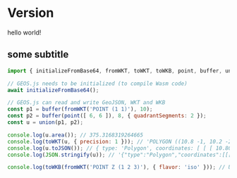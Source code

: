 # Version

hello world!

## some subtitle

```javascript
import { initializeFromBase64, fromWKT, toWKT, toWKB, point, buffer, union } from 'geos.js';

// GEOS.js needs to be initialized (to compile Wasm code)
await initializeFromBase64();

// GEOS.js can read and write GeoJSON, WKT and WKB
const p1 = buffer(fromWKT('POINT (1 1)'), 10);
const p2 = buffer(point([ 6, 6 ]), 8, { quadrantSegments: 2 });
const u = union(p1, p2);

console.log(u.area()); // 375.3168319264665
console.log(toWKT(u, { precision: 1 })); // 'POLYGON ((10.8 -1, 10.2 -2.8, 9.3 -4.6, 8.1 -6.1, 6...
console.log(u.toJSON()); // { type: 'Polygon', coordinates: [ [ [ 10.807852804032304, -0.9509032...
console.log(JSON.stringify(u)); // '{"type":"Polygon","coordinates":[[[10.807852804032304,-0.950...

console.log(toWKB(fromWKT('POINT Z (1 2 3)'), { flavor: 'iso' })); // Uint8Array(29) [1,233,3,0,...
```

